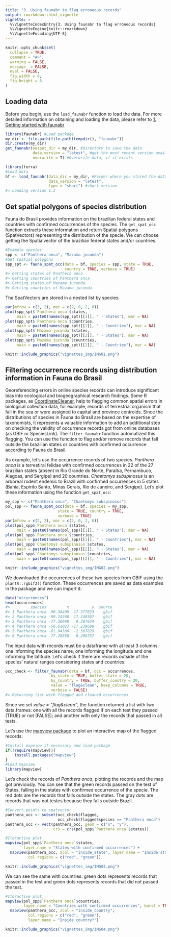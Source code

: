 ```yaml
---
title: "3. Using faunabr to flag erroneous records"
output: rmarkdown::html_vignette
vignette: >
  %\VignetteIndexEntry{3. Using faunabr to flag erroneous records}
  %\VignetteEngine{knitr::rmarkdown}
  %\VignetteEncoding{UTF-8}
---
```


```r
knitr::opts_chunk$set(
  collapse = TRUE,
  comment = "#>",
  warning = FALSE,
  message  = FALSE,
  eval = FALSE,
  fig.width = 8,
  fig.height = 6
)
```

## Loading data
Before you begin, use the `load_faunabr` function to load the data. For more detailed information on obtaining and loading the data, please refer to [1. Getting started with faunabr](getting_started.html)

```r
library(faunabr) #Load package
my_dir <- file.path(file.path(tempdir(), "faunabr"))
dir.create(my_dir)
get_faunabr(output_dir = my_dir, #directory to save the data
            data_version = "latest", #get the most recent version available
            overwrite = T) #Overwrite data, if it exists
```

```r
library(terra)
#Load data
bf <- load_faunabr(data_dir = my_dir, #Folder where you stored the data with the function get_faunabr()
                   data_version = "latest",
                   type = "short") #short version
#> Loading version 1.3
```


## Get spatial polygons of species distribution
Fauna do Brasil provides information on the brazilian federal states and countries with confirmed occurrences of the species. The `get_spat_occ` function extracts these information and return Spatial polygons (SpatVectors) representing the distribution of the specie. We can choose getting the Spatialvector of the brazilian federal states and/or countries.

```r
#Example species
spp <- c("Panthera onca", "Mazama jucunda")
#Get spatial polygons
spp_spt <- fauna_spat_occ(data = bf, species = spp, state = TRUE,
                          country = TRUE, verbose = TRUE)
#> Getting states of Panthera onca
#> Getting countries of Panthera onca
#> Getting states of Mazama jucunda
#> Getting countries of Mazama jucunda
```

The SpatVectors are stored in a nested list by species:

```r
par(mfrow = c(3, 2), mar = c(2, 0, 2, 0)) 
plot(spp_spt$`Panthera onca`$states,
     main = paste0(names(spp_spt)[[1]], " - States"), mar = NA)
plot(spp_spt$`Panthera onca`$countries,
     main = paste0(names(spp_spt)[[1]], " - Countries"), mar = NA)
plot(spp_spt$`Mazama jucunda`$states,
     main = paste0(names(spp_spt)[[2]], " - States"), mar = NA)
plot(spp_spt$`Mazama jucunda`$countries,
     main = paste0(names(spp_spt)[[2]], " - Countries"), mar = NA)
```

```r
knitr::include_graphics("vignettes_img/IMG01.png")
```

## Filtering occurrence records using distribution information in Fauna do Brasil

Georeferencing errors in online species records can introduce significant bias into ecological and biogeographical research findings. Some R packages, as [CoordinateCleaner](https://besjournals.onlinelibrary.wiley.com/doi/10.1111/2041-210X.13152), help to flagging common spatial errors in biological collection data, for example, records of terrestrial organism that fall in the sea or were assigned to capital and province centroids.
Since the distributions of species in Fauna do Brasil are based on the expertise of taxonomists, it represents a valuable information to add an additional step on checking the validity of occurrence records got from online databases (as GBIF or SpeciesLink). 
The `filter_faunabr` function automatized this flagging. You can use the function to flag and/or remove records that fall outside the brazilian states or countries with confirmed occurrence according to Fauna do Brasil.

As example, let's use the occurrence records of two species. *Panthera onca* is a terrestiral felidae with confirmed occurrences in 22 of the 27 brazilian states (absent in Rio Grande do Norte, Paraíba, Pernambuco, Alagoas, and Sergipe) and 20 countries.
*Chaetomys subspinosus* is an arboreal rodent endemic to Brazil with confirmed occurrences in 5 states (Bahia, Espírito Santo, Minas Gerais, Rio de Janeiro, and Sergipe). Let's plot these information using the function `get_spat_occ`:

```r
my_spp <- c("Panthera onca", "Chaetomys subspinosus")
pol_spp <- fauna_spat_occ(data = bf, species = my_spp,
                       state = TRUE, country = TRUE, 
                       verbose = TRUE)
par(mfrow = c(2, 2), mar = c(2, 0, 2, 0))
plot(pol_spp$`Panthera onca`$states,
     main = paste0(names(pol_spp)[[1]], " - States"), mar = NA)
plot(pol_spp$`Panthera onca`$countries,
     main = paste0(names(pol_spp)[[1]], " - Countries"), mar = NA)
plot(pol_spp$`Chaetomys subspinosus`$states,
     main = paste0(names(pol_spp)[[2]], " - States"), mar = NA)
plot(pol_spp$`Chaetomys subspinosus`$countries,
     main = paste0(names(pol_spp)[[2]], " - Countries"), mar = NA)
```
```r
knitr::include_graphics("vignettes_img/IMG02.png")
```
We downloaded the occurrences of these two species from GBIF using the `plantR::rgbif2()` function. These occurrences are saved as data examples in the package and we can import it:

```r
data("occurrences")
head(occurrences)
#>         species         x          y  source
#> 1 Panthera onca -90.38409  17.377023    gbif
#> 2 Panthera onca -90.24368  17.240507    gbif
#> 3 Panthera onca -77.36680   0.287624    gbif
#> 4 Panthera onca -56.61023 -17.239688    gbif
#> 5 Panthera onca -61.04386  -2.387029    gbif
#> 6 Panthera onca -77.28850   0.288757    gbif
```

The input data with records must be a dataframe with at least 3 columns: one informing the species name, one informing the longitude and one informing the latitude.
Let's check if there are records outside of the species' natural ranges considering states and countries:

```r
occ_check <- filter_faunabr(data = bf, occ = occurrences,
                    by_state = TRUE, buffer_state = 20,
                    by_country = TRUE, buffer_country = 20,
                    value = "flag&clean", keep_columns = TRUE,
                    verbose = FALSE)
#> Returning list with flagged and cleaned occurrences
```

Since we set *value = "flag&clean"*, the function returned a list with two data.frames: one with all the records flagged if on each test they passed (TRUE) or not (FALSE); and another with only the records that passed in all tests.

Let's use the [mapview package](https://r-spatial.github.io/mapview/) to plot an interactive map of the flagged records:

```r
#Install mapview if necessary and load package
if(!require(mapview)){
    install.packages("mapview")
}
#Load mapview
library(mapview)
```

Let's check the records of *Panthera onca*, plotting the records and the map got previously. You can see that the green records passed on the test of States, falling in the states with confirmed occurrence of the specie. The red dots are the records that falls outside the states. The gray dots are records that was not testes because they falls outside Brazil.

```r
#Convert points to spatvector
panthera_occ <- subset(occ_check$flagged,
                       occ_check$flagged$species == "Panthera onca")
panthera_occ <- vect(panthera_occ, geom = c("x", "y"),
                     crs = crs(pol_spp$`Panthera onca`$states))

#Iteractive plot
mapview(pol_spp$`Panthera onca`$states,
        layer.name = "States with confirmed occurrences") +
  mapview(panthera_occ, zcol = "inside_state", layer.name = "Inside state?",
          col.regions = c("red", "green"))
```
```r
knitr::include_graphics("vignettes_img/IMG03.png")
```
We can see the same with countries: green dots represents records that passed in the test and green dots represents records that did not passed the test.

```r
#Iteractive plot
mapview(pol_spp$`Panthera onca`$countries,
        layer.name = "Countries with confirmed occurrences", burst = TRUE, legend = F) +
  mapview(panthera_occ, zcol = "inside_country",
          col.regions = c("red", "green"),
          layer.name = "Inside country?")
```
```r
knitr::include_graphics("vignettes_img/IMG04.png")
```
